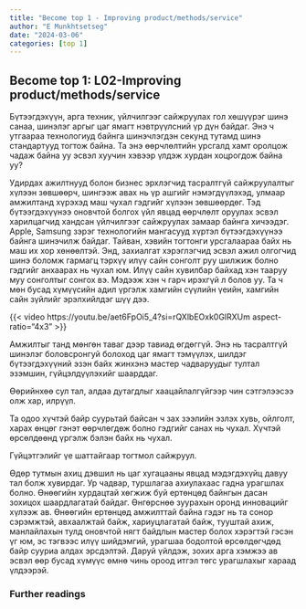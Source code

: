 ```yaml
---
title: "Become top 1 - Improving product/methods/service"
author: "E Munkhtsetseg"
date: "2024-03-06"
categories: [top 1]
---
```

## Become top 1: L02-Improving product/methods/service
Бүтээгдэхүүн, арга техник, үйлчилгээг сайжруулах гол хөшүүрэг шинэ санаа, шинэлэг аргыг цаг ямагт нэвтрүүлсний үр дүн байдаг. Энэ ч утгаараа технологиуд байнга шинэчлэгдэн секунд тутамд шинэ стандартууд тогтож байна. Та энэ өөрчлөлтийн урсгалд хамт оролцож чадаж байна уу эсвэл хуучин хэвээр үлдэж хурдан хоцрогдож байна уу?

Удирдах ажилтнууд болон бизнес эрхлэгчид тасралтгүй сайжруулалтыг хүлээн зөвшөөрч, шингээж авах нь үр ашгийг нэмэгдүүлэхэд, улмаар амжилтанд хүрэхэд маш чухал гэдгийг хүлээн зөвшөөрдөг. Тэд бүтээгдэхүүнээ оновчтой болгох үйл явцад өөрчлөлт оруулах эсвэл харилцагчид хандсан үйлчилгээг сайжруулах замаар байнга хичээдэг. Apple, Samsung зэрэг технологийн мангасууд хүртэл бүтээгдэхүүнээ байнга шинэчилж байдаг. Тайван, хэвийн тогтонги урсгалаараа байх нь маш их хор хөнөөлтэй. Энд, захиалгат хэрэглэгчид эсвэл ажил олгогчид шинэ боломж гармагц тэрхүү илүү сайн сонголт руу шилжиж болно гэдгийг анхаарах нь чухал юм. Илүү сайн хувилбар байхад хэн тааруу муу сонголтыг сонгох вэ. Мэдээж хэн ч гарч ирэхгүй л болов уу. Та ч мөн бусад хүмүүсийн адил үргэлж хамгийн сүүлийн үеийн, хамгийн сайн зүйлийг эрэлхийлдэг шүү дээ. 

{{< video https://youtu.be/aet6FpOi5_4?si=rQXlbEOxk0GlRXUm aspect-ratio="4x3" >}}

Амжилтыг танд мөнгөн таваг дээр тавиад өгдөггүй. Энэ нь тасралтгүй шинэлэг боловсронгуй болоход цаг ямагт тэмүүлэх, шилдэг бүтээгдэхүүний эзэн байх жинхэнэ мастер чадваруудыг тултал эзэмшин, гүйцэлдүүлэхийг шаарддаг. 

Өөрийнхөө сул тал, алдаа дутагдлыг хаацайлалгүйгээр чин сэтгэлээсээ олж хар, илрүүл.

Та одоо хүчтэй байр суурьтай байсан ч зах зээлийн эзлэх хувь, ойлголт, харах өнцөг гэнэт өөрчлөгдөж болно гэдгийг санах нь чухал. Хүчтэй өрсөлдөөнд үргэлж бэлэн байх нь чухал. 

Гүйцэтгэлийг үе шаттайгаар тогтмол сайжруул. 

Өдөр тутмын ахиц дэвшил нь цаг хугацааны явцад мэдэгдэхүйц давуу тал болж хувирдаг. Ур чадвар, туршлагаа ахиулахаас гадна урагшлах болно. Өнөөгийн хурдацтай хөгжиж буй ертөнцөд байнгын дасан зохицох шаардлагатай байдаг. Өнгөрснөө зуурахын оронд инновацийг хүлээж ав. Өнөөгийн ертөнцөд амжилттай байна гэдэг нь та сонор сэрэмжтэй, авхаалжтай байж, хариуцлагатай байж, тууштай ахиж, манлайлахын тулд оновчтой нягт байдлын мастер болох хэрэгтэй гэсэн үг юм, эс тэгвээс илүү шийдэмгий, урагшаа бодолтой өрсөлдөгчдөд байр сууриа алдах эрсдэлтэй. Даруй үйлдэж, зохих арга хэмжээ ав эсвэл өөр бусад хүмүүс өмнө чинь ороод итгэл төгс урагшлахыг хараад үлдээрэй.




### Further readings